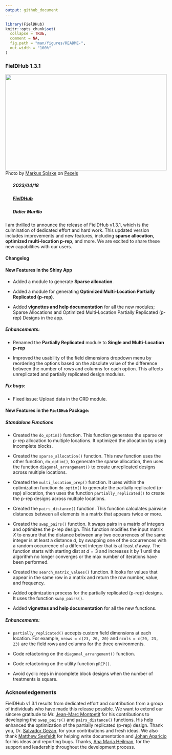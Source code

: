 ```yaml
---
output: github_document
---
```


<!-- NEWS.md is generated from NEWS.Rmd. Please edit that file -->

```r
library(FielDHub)
knitr::opts_chunk$set(
  collapse = TRUE,
  comment = NA,
  fig.path = "man/figures/README-",
  out.width = "100%"
)
```

### FielDHub 1.3.1

<img src="https://raw.githubusercontent.com/DidierMurilloF/unsplash-img/master/img/markus-spiske-iar-afB0QQw-unsplash.jpg" width="100%" height="300px">
Photo by <a href="https://www.pexels.com/@markusspiske/">Markus Spiske</a> on <a href="https://www.pexels.com/photo/close-up-photo-of-matrix-background-1089438/">Pexels</a>


##### <img src="https://raw.githubusercontent.com/FortAwesome/Font-Awesome/6.x/svgs/solid/calendar-check.svg" width="20" height="15"> 2023/04/18
##### <img src="https://raw.githubusercontent.com/FortAwesome/Font-Awesome/6.x/svgs/solid/code.svg" width="20" height="15">  [FielDHub](https://github.com/DidierMurilloF/FielDHub)
##### <img src="https://raw.githubusercontent.com/FortAwesome/Font-Awesome/6.x/svgs/solid/chalkboard-user.svg" width="20" height="15"> Didier Murillo

I am thrilled to announce the release of FielDHub v1.3.1, which is the culmination of dedicated effort and hard work. This updated version includes improvements and new features, including **sparse allocation**, **optimized multi-location p-rep**, and more. We are excited to share these new capabilities with our users.

#### Changelog

#### New Features in the Shiny App

* Added a module to generate **Sparse allocation**.

* Added a module for generating **Optimized Multi-Location Partially Replicated (p-rep)**.

* Added **vignettes and help documentation** for all the new modules; Sparse Allocations and Optimized Multi-Location Partially Replicated (p-rep) Designs in the app.

##### Enhancements:

* Renamed the **Partially Replicated** module to **Single and Multi-Location p-rep**

* Improved the usability of the field dimensions dropdown menu by reordering the options based on the absolute value of the difference between the number of rows and columns for each option. This affects unreplicated and partially replicated design modules.

##### Fix bugs:

* Fixed issue: Upload data in the CRD module.

#### New Features in the `FielDHub` Package:

##### Standalone Functions 

* Created the `do_optim()` function. This function generates the sparse or p-rep allocation to multiple locations. It optimized the allocation by using incomplete blocks.

* Created the `sparse_allocation()` function. This new function uses the other function, `do_optim()`, to generate the sparse allocation, then uses the function `diagonal_arrangement()` to create unreplicated designs across multiple locations.

* Created the `multi_location_prep()` function. It uses within the optimization function 
`do_optim()` to generate the partially replicated (p-rep) allocation, then uses the function `partially_replicated()` to create the p-rep designs across multiple locations.

* Created the `pairs_distance()` function. This function calculates pairwise distances between all elements in a matrix that appears twice or more.

* Created the `swap_pairs()` function. It swaps pairs in a matrix of integers and optimizes the p-rep design. This function modifies the input matrix $X$ to ensure that the distance between any two occurrences of the same integer is at least a distance $d$, by swapping one of the occurrences with a random occurrence of a different integer that is at least $d$ away. The function starts with starting dist at $d = 3$ and increases it by $1$ until the algorithm no longer converges or the max number of iterations have been performed.

* Created the `search_matrix_values()` function. It looks for values that appear in the same row in a matrix and return the row number, value, and frequency.

* Added optimization process for the partially replicated (p-rep) designs. It uses the function `swap_pairs()`.

* Added **vignettes and help documentation** for all the new functions.

##### Enhancements:

* `partially_replicated()` accepts custom field dimensions at each location. For example,
`nrows = c(23, 20, 20)` and `ncols = c(20, 23, 23)` are the field rows and columns for the three environments.

* Code refactoring on the `diagonal_arrangement()` function.

* Code refactoring on the utility function `pREP()`.

* Avoid cyclic reps in incomplete block designs when the number of treatments is square.

### Acknowledgements

FielDHub v1.3.1 results from dedicated effort and contribution from a group of individuals who have made this release possible. We want to extend our sincere gratitude to Mr. [Jean-Marc Montpetit](https://www.linkedin.com/in/jean-marc-montpetit/) for his contributions to developing the `swap_pairs()` and `pairs_distance()` functions. His help enhanced the optimization of the partially replicated (p-rep) design. Thank you, Dr. [Salvador Gezan](https://www.linkedin.com/in/salvador-gezan-54768a1a/), for your contributions and fresh ideas. We also thank [Matthew Seefeldt](https://github.com/seefeldtm) for helping write documentation and [Johan Aparicio](https://github.com/AparicioJohan) for his ideas and reporting bugs. Thanks, [Ana María Heilman](https://github.com/tatirri), for the support and leadership throughout the development process.



